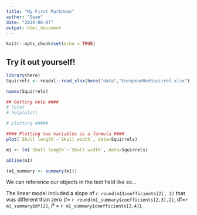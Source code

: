 ---
title: "My First Markdown"
author: "Sean"
date: "2024-06-07"
output: html_document
---

```{r setup, include=FALSE}
knitr::opts_chunk$set(echo = TRUE)
```

## Try it out yourself!


```{r}
library(here)
Squirrels <- readxl::read_xlsx(here("data","EuropeanRedSquirrel.xlsx"))

names(Squirrels)

## Getting help ####
# ?plot
# help(plot)

# plotting #####

#### Plotting two variables as a formula ####
plot(`Skull length`~`Skull width`, data=Squirrels)

m1 <- lm(`Skull length`~`Skull width`, data=Squirrels)

abline(m1)

(m1_summary <- summary(m1))

```

We can reference our objects in the text field like so...

The linear model included a slope of `r round(m1$coefficients[2], 2)` that was different than zero (*t*= `r round(m1_summary$coefficients[2,3],2)`, df=`r m1_summary$df[2]`, *P* = `r m1_summary$coefficients[2,4]`).

